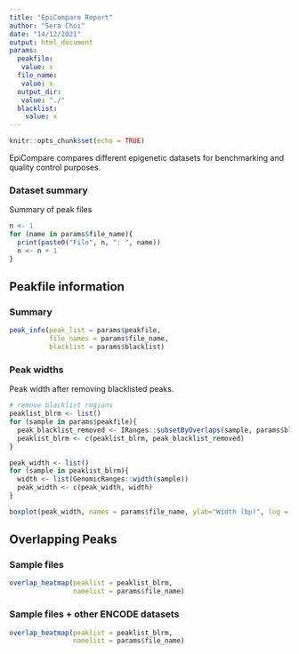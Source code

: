 ```yaml
---
title: "EpiCompare Report"
author: "Sera Choi"
date: "14/12/2021"
output: html_document
params:
  peakfile: 
   value: x
  file_name: 
   value: x
  output_dir:
   value: "./"
  blacklist:
    value: x
---
```


```r
knitr::opts_chunk$set(echo = TRUE)
```

EpiCompare compares different epigenetic datasets for benchmarking and quality control purposes. 

### Dataset summary

Summary of peak files 

```r
n <- 1
for (name in params$file_name){
  print(paste0("File", n, ": ", name))
  n <- n + 1
}
```

## Peakfile information {.tabset}

### Summary 

```r
peak_info(peak_list = params$peakfile,
          file_names = params$file_name,
          blacklist = params$blacklist)
```

### Peak widths 

Peak width after removing blacklisted peaks. 

```r
# remove blacklist regions 
peaklist_blrm <- list()
for (sample in params$peakfile){
  peak_blacklist_removed <- IRanges::subsetByOverlaps(sample, params$blacklist, invert = TRUE)
  peaklist_blrm <- c(peaklist_blrm, peak_blacklist_removed)
}

peak_width <- list()
for (sample in peaklist_blrm){
  width <- list(GenomicRanges::width(sample))
  peak_width <- c(peak_width, width)
}

boxplot(peak_width, names = params$file_name, ylab="Width (bp)", log = "y")
```


## Overlapping Peaks {.tabset}

### Sample files

```r
overlap_heatmap(peaklist = peaklist_blrm,
                namelist = params$file_name)
```

### Sample files + other ENCODE datasets

```r
overlap_heatmap(peaklist = peaklist_blrm,
                namelist = params$file_name)
```




